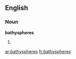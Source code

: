 ==English==

===Noun===
'''bathyspheres'''

# {{plural of|[[bathysphere]]}}

[[ar:bathyspheres]]
[[fr:bathyspheres]]